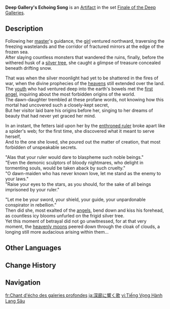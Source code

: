 {{Artifact Infobox
|image = Deep Gallery's Echoing Song.png
|set   = Finale of the Deep Galleries
|piece = Flower of Life
}}
{{Description|An icy flower fashioned from northland jade. Over the course of its long life, its petals have crumbled to dust.}}
'''Deep Gallery's Echoing Song''' is an [[Artifact]] in the set [[Finale of the Deep Galleries]].

==Description==
Following her [[Surtalogi|master]]'s guidance, the [[Skirk|girl]] ventured northward, traversing the freezing wastelands and the corridor of fractured mirrors at the edge of the frozen sea.<br>After slaying countless monsters that wandered the ruins, finally, before the withered husk of a [[Irminsul|silver tree]], she caught a glimpse of treasure concealed beneath drifting snow. 

That was when the silver moonlight had yet to be shattered in the fires of war, when the divine prophecies of the [[Celestia|heavens]] still extended over the land.<br>The [[Voyager|youth]] who had ventured deep into the earth's bowels met the [[first angel]], inquiring about the most forbidden origins of the world.<br>The dawn-daughter trembled at these profane words, not knowing how this mortal had uncovered such a closely-kept secret,<br>But her visitor laid bare his origins before her, singing to her dreams of beauty that had never yet graced her mind.

In an instant, the fetters laid upon her by the [[Heavenly Principles|enthroned ruler]] broke apart like a spider's web; for the first time, she discovered what it meant to serve herself,<br>And to the one she loved, she poured out the matter of creation, that most forbidden of unspeakable secrets. 

"Alas that your ruler would dare to blaspheme such noble beings."<br>"Even the demonic sculptors of bloody nightmares, who delight in tormenting souls, would be taken aback by such cruelty."<br>"O dawn-maiden who has never known love, let me stand as the enemy to your laws."<br>"Raise your eyes to the stars, as you should, for the sake of all beings imprisoned by your ruler."

"Let me be your sword, your shield, your guide, your unpardonable conspirator in rebellion."<br>Then did she, most exalted of the [[angel]]s, bend down and kiss his forehead, as countless icy blooms unfurled on the frigid silver tree.<br>Yet this moment of betrayal did not go unwitnessed, for at that very moment, the [[Aria, Sonnet and Canon|heavenly moons]] peered down through the cloak of clouds, a longing still more audacious arising within them...

==Other Languages==
{{Other Languages
|en       = Deep Gallery's Echoing Song
|zhs      = 深廊的回奏之歌
|zhs_rm   = 
|zht      = 深廊的回奏之歌
|zht_rm   = 
|zh_tl    = 
|ja       = 深廊に響く歌
|ja_rm    = Shinrou ni Hibiku Uta{{Assumed}}
|ja_tl    = Song Echoing in the Deep Corridor
|ko       = 깊은 회랑의 메아리치는 노래
|ko_tl    = 
|es       = Canción Reverberante del Corredor
|es_tl    = Corridor's Reverberating Song
|fr       = Chant d'écho des galeries profondes
|fr_tl    = Deep Galleries' Song of Echo
|ru       = Отголоски песни галерей глубин
|ru_tl    = Deep Galleries' Echoes of Song
|th       = Deep Gallery's Echoing Song
|vi       = Tiếng Vọng Hành Lang Sâu
|vi_tl    = 
|de       = Hallendes Lied der tiefen Korridore
|de_tl    = 
|id       = Deep Gallery's Echoing Song
|pt       = Ecos do Corredor Profundo
|pt_tl    = 
|tr       = Derin Geçidin Yankılanan Şarkısı
|tr_tl    = 
|it       = Canzone echeggiante della Galleria profonda
|it_tl    = 
}}

==Change History==
{{Change History|5.5}}

==Navigation==
{{Artifact Set Navbox|Finale of the Deep Galleries}}

[[fr:Chant d'écho des galeries profondes]]
[[ja:深廊に響く歌]]
[[vi:Tiếng Vọng Hành Lang Sâu]]